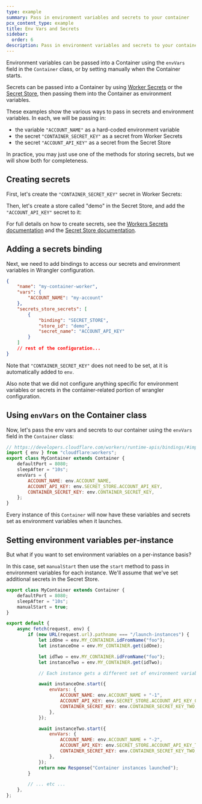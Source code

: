 ```yaml
---
type: example
summary: Pass in environment variables and secrets to your container
pcx_content_type: example
title: Env Vars and Secrets
sidebar:
  order: 6
description: Pass in environment variables and secrets to your container
---
```



Environment variables can be passed into a Container using the `envVars` field
in the `Container` class, or by setting manually when the Container starts.

Secrets can be passed into a Container by using [Worker Secrets](/workers/configuration/secrets/)
or the [Secret Store](/secrets-store/integrations/workers/), then passing them into the Container
as environment variables.

These examples show the various ways to pass in secrets and environment variables. In each, we will
be passing in:

- the variable `"ACCOUNT_NAME"` as a hard-coded environment variable
- the secret `"CONTAINER_SECRET_KEY"` as a secret from Worker Secrets
- the secret `"ACCOUNT_API_KEY"` as a secret from the Secret Store

In practice, you may just use one of the methods for storing secrets, but
we will show both for completeness.

## Creating secrets

First, let's create the `"CONTAINER_SECRET_KEY"` secret in Worker Secrets:

<PackageManagers
	type="exec"
	pkg="wrangler"
	args="secret put CONTAINER_SECRET_KEY"
/>

Then, let's create a store called "demo" in the Secret Store, and add
the `"ACCOUNT_API_KEY"` secret to it:

<PackageManagers
	type="exec"
	pkg="wrangler"
	args="secrets-store store create demo --remote"
/>

<PackageManagers
	type="exec"
	pkg="wrangler"
	args="secrets-store secret create demo --name ACCOUNT_API_KEY --scopes workers --remote"
/>

For full details on how to create secrets, see the [Workers Secrets documentation](/workers/configuration/secrets/)
and the [Secret Store documentation](/secrets-store/integrations/workers/).

## Adding a secrets binding

Next, we need to add bindings to access our secrets and environment variables
in Wrangler configuration.

<WranglerConfig>

```json
{
	"name": "my-container-worker",
	"vars": {
		"ACCOUNT_NAME": "my-account"
	},
	"secrets_store_secrets": [
		{
			"binding": "SECRET_STORE",
			"store_id": "demo",
			"secret_name": "ACCOUNT_API_KEY"
		}
	]
	// rest of the configuration...
}
```

</WranglerConfig>

Note that `"CONTAINER_SECRET_KEY"` does not need to be set, at it is automatically
added to `env`.

Also note that we did not configure anything specific for environment variables
or secrets in the container-related portion of wrangler configuration.

## Using `envVars` on the Container class

Now, let's pass the env vars and secrets to our container using the `envVars` field in the `Container` class:

```js
// https://developers.cloudflare.com/workers/runtime-apis/bindings/#importing-env-as-a-global
import { env } from "cloudflare:workers";
export class MyContainer extends Container {
	defaultPort = 8080;
	sleepAfter = "10s";
	envVars = {
		ACCOUNT_NAME: env.ACCOUNT_NAME,
		ACCOUNT_API_KEY: env.SECRET_STORE.ACCOUNT_API_KEY,
		CONTAINER_SECRET_KEY: env.CONTAINER_SECRET_KEY,
	};
}
```

Every instance of this `Container` will now have these variables and secrets
set as environment variables when it launches.

## Setting environment variables per-instance

But what if you want to set environment variables on a per-instance basis?

In this case, set `manualStart` then use the `start` method to pass in environment variables for each instance.
We'll assume that we've set additional secrets in the Secret Store.

```js
export class MyContainer extends Container {
	defaultPort = 8080;
	sleepAfter = "10s";
	manualStart = true;
}

export default {
	async fetch(request, env) {
		if (new URL(request.url).pathname === "/launch-instances") {
			let idOne = env.MY_CONTAINER.idFromName("foo");
			let instanceOne = env.MY_CONTAINER.get(idOne);

			let idTwo = env.MY_CONTAINER.idFromName("foo");
			let instanceTwo = env.MY_CONTAINER.get(idTwo);

			// Each instance gets a different set of environment variables

			await instanceOne.start({
				envVars: {
					ACCOUNT_NAME: env.ACCOUNT_NAME + "-1",
					ACCOUNT_API_KEY: env.SECRET_STORE.ACCOUNT_API_KEY_ONE,
					CONTAINER_SECRET_KEY: env.CONTAINER_SECRET_KEY_TWO,
				},
			});

			await instanceTwo.start({
				envVars: {
					ACCOUNT_NAME: env.ACCOUNT_NAME + "-2",
					ACCOUNT_API_KEY: env.SECRET_STORE.ACCOUNT_API_KEY_TWO,
					CONTAINER_SECRET_KEY: env.CONTAINER_SECRET_KEY_TWO,
				},
			});
			return new Response("Container instances launched");
		}

		// ... etc ...
	},
};
```
